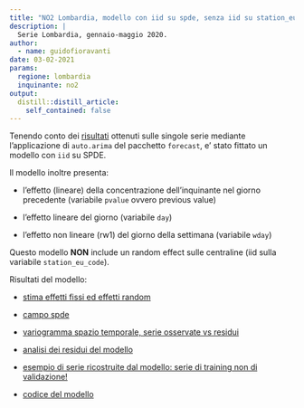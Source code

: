 ```yaml
---
title: "NO2 Lombardia, modello con iid su spde, senza iid su station_eu_code"
description: |
  Serie Lombardia, gennaio-maggio 2020.
author:
  - name: guidofioravanti
date: 03-02-2021
params:
  regione: lombardia
  inquinante: no2
output:
  distill::distill_article:
    self_contained: false
---
```


Tenendo conto dei [risultati](https://progettopulvirus.github.io/pulvinla/posts/2021-03-02-arimax-no2-con-pvalue/) ottenuti sulle singole serie mediante l'applicazione di `auto.arima` del pacchetto `forecast`, e' stato fittato un modello con `iid` su SPDE.

Il modello inoltre presenta:

- l'effetto (lineare) della concentrazione dell'inquinante nel giorno precedente (variabile `pvalue` ovvero previous value)

- l'effetto lineare del giorno (variabile `day`)

- l'effetto non lineare (rw1) del giorno della settimana (variabile `wday`)

Questo modello **NON** include un random effect sulle centraline (iid sulla variabile `station_eu_code`).

Risultati del modello:

- [stima effetti fissi ed effetti random](analisi-covariate.html) 

- [campo spde](risultati-spde.html)  

- [variogramma spazio temporale, serie osservate vs residui](disegnaVariogramma.html)

- [analisi dei residui del modello](analisi-residui-modello.html)

- [esempio di serie ricostruite dal modello: serie di training non di validazione!](serieFittate.html)

- [codice del modello](codice-modello-prima-versione.html) 
